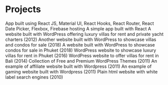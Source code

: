# Projects

<ProjectCard title="Airbnb clone Demo App" link="https://airbnb-clone-49877.web.app" bg="linear-gradient(to right, #336699 0%, #99cccc 100%)">
App built using React JS, Material UI, React Hooks, React Router, React Date Picker, Flexbox, Firebase hosting
</ProjectCard>

<ProjectCard title="Pokemon Search App" link="https://jc-55.github.io/app1/" bg="linear-gradient(to right, #336699 0%, #99cccc 100%)">
A simple app built with React
</ProjectCard>

<ProjectCard title="Phuket Deluxe" link="https://phuketdeluxe.com/" bg="linear-gradient(to right, #339933 0%, #66cc66 100%)">
A website built with WordPress offering luxury villas for rent and private yacht charters (2012)
</ProjectCard>

<ProjectCard title="Phuket Real Estate" link="https://phuket-realestate.com/" bg="linear-gradient(to right, #996633 0%, #cc9966 100%)">
Another website built with WordPress to showcase villas and condos for sale (2018)
</ProjectCard>

<ProjectCard title="Phuket.condos" link="https://phuket.condos" bg="linear-gradient(to right, #993333 0%, #cc6666 100%)">
A website built with WordPress to showcase condos for sale in Phuket (2018)
</ProjectCard>

<ProjectCard title="Luxury Phuket Villas" link="https://luxuryphuketvillas.com/" bg="linear-gradient(to right, #66ff66 0%, #006600 100%)">
WordPress website to showcase luxury villas for rent in Phuket (2016)
</ProjectCard>

<ProjectCard title="Bali Villa" link="https://web.archive.org/web/20160331154042/http://bali-villa.net/" bg="linear-gradient(to right,#6699cc 0%, #cc99cc 100%)">
WordPress website to offer villas for rent in Bali (2014)
</ProjectCard>

<ProjectCard title="Premium WP Themes" link="https://web.archive.org/web/20130317011257/http://premiumwpthemes.org/" bg="linear-gradient(to right, #ff6633 0%, #cc3300 100%)">
Collection of Free and Premium WordPress Themes (2011)
</ProjectCard>

<ProjectCard title="Guide Credit" link="https://web.archive.org/web/20110714183238/http://guidecredit.info/" bg="linear-gradient(to right, #6699cc 0%, #cc99cc 100%)">
An example of affiliate website built with Wordpress (2011)
</ProjectCard>

<ProjectCard title="Jeux Arcade" link="https://web.archive.org/web/20110712192837/http://jeux-arcade.net/" bg="linear-gradient(to right, #339933 0%, #33cccc 100%)">
An example of gaming website built with Wordpress (2011)
</ProjectCard>

<ProjectCard title="Voyages pas cher" link="https://web.archive.org/web/20110712183524/http://voyagespascher.com/" bg="linear-gradient(to right, #333399 0%, #9966cc 100%)">
Plain html website with white label search engines (2010)
</ProjectCard>
